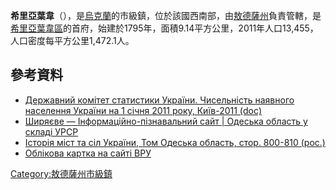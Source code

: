 {{No footnotes|time=2015-09-16T13:37:12+00:00}}
{{coord|47|23|16|N|30|11|28|E|scale:30000|display=title}}

'''希里亞葉韋'''（{{lang-uk|Ширяєве}}），是[[烏克蘭|烏克蘭]]的市級鎮，位於該國西南部，由[[敖德薩州|敖德薩州]]負責管轄，是[[希里亞葉韋區|希里亞葉韋區]]的首府，始建於1795年，面積9.14平方公里，2011年人口13,455，人口密度每平方公里1,472.1人。

==參考資料==
*[https://web.archive.org/web/20121010205321/http://stat6.stat.lviv.ua/PXWEB2007/ukr/publ/2011/chnas.zip Державний комітет статистики України. Чисельність наявного населення України на 1 січня 2011 року, Київ-2011 (doc)]
* [http://imsu-odesa.com/mista-i-sela-odeskoi-oblasti/shyrjajevskyj-rajon/shyrjajeve.html Ширяєве — Інформаційно-пізнавальний сайт | Одеська область у складі УРСР] {{Wayback|url=http://imsu-odesa.com/mista-i-sela-odeskoi-oblasti/shyrjajevskyj-rajon/shyrjajeve.html |date=20200128002222 }}
* [http://www.igsu.org.ua/Odesskaja.obl/SZirjaevskij.rajon/SZirjaevo.html Історія міст та сіл України, Том Одеська область, стор. 800-810 (рос.)]{{dead link|date=2018年2月 |bot=InternetArchiveBot |fix-attempted=yes }}
* [http://gska2.rada.gov.ua/pls/z7502/A005?rdat1=19.07.2008&rf7571=23408 Облікова картка на сайті ВРУ]{{dead link|date=2018年2月 |bot=InternetArchiveBot |fix-attempted=yes }}

{{DEFAULTSORT:Ширяєве}}
[[Category:敖德薩州市級鎮|Category:敖德薩州市級鎮]]


{{Odessa-geo-stub}}